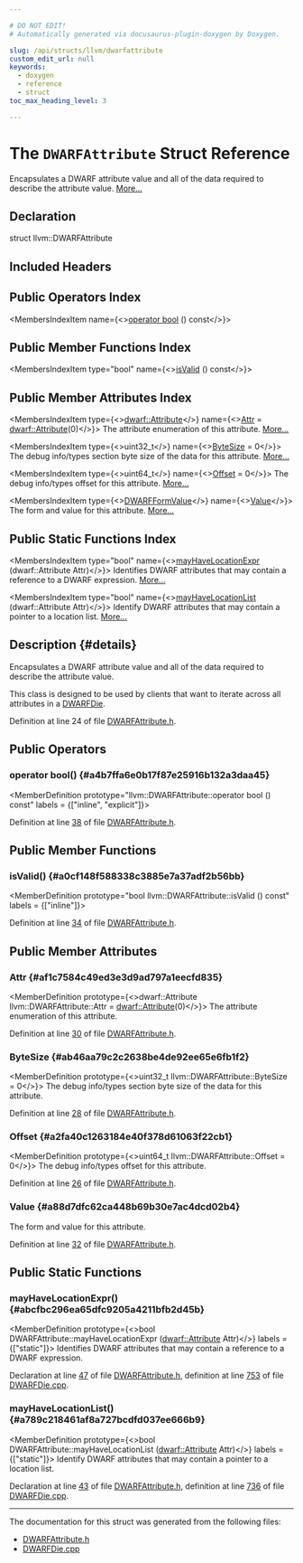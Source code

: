 ```yaml
---

# DO NOT EDIT!
# Automatically generated via docusaurus-plugin-doxygen by Doxygen.

slug: /api/structs/llvm/dwarfattribute
custom_edit_url: null
keywords:
  - doxygen
  - reference
  - struct
toc_max_heading_level: 3

---
```





# The `DWARFAttribute` Struct Reference

<DoxygenPage pluginConfig={pluginConfig}>

Encapsulates a DWARF attribute value and all of the data required to describe the attribute value. <a href="#details">More...</a>

## Declaration

<CodeBlock>struct llvm::DWARFAttribute</CodeBlock>

## Included Headers

<IncludesList>
<IncludesListItem
  filePath="llvm/DebugInfo/DWARF/DWARFAttribute.h"
  permalink="/docs/api/files/include/include/llvm/include/llvm/debuginfo/include/llvm/debuginfo/dwarf/dwarfattribute-h"
  isLocal="true" />
</IncludesList>

## Public Operators Index

<MembersIndex>

<MembersIndexItem
  name={<><a href="#a4b7ffa6e0b17f87e25916b132a3daa45">operator bool</a> () const</>}>
</MembersIndexItem>

</MembersIndex>

## Public Member Functions Index

<MembersIndex>

<MembersIndexItem
  type="bool"
  name={<><a href="#a0cf148f588338c3885e7a37adf2b56bb">isValid</a> () const</>}>
</MembersIndexItem>

</MembersIndex>

## Public Member Attributes Index

<MembersIndex>

<MembersIndexItem
  type={<><a href="/docs/api/namespaces/llvm/dwarf/#a1424c28b6a65587442fbd9d87726c2c7">dwarf::Attribute</a></>}
  name={<><a href="#af1c7584c49ed3e3d9ad797a1eecfd835">Attr</a> = <a href="/docs/api/namespaces/llvm/dwarf/#a1424c28b6a65587442fbd9d87726c2c7">dwarf::Attribute</a>(0)</>}>
The attribute enumeration of this attribute. <a href="#af1c7584c49ed3e3d9ad797a1eecfd835">More...</a>
</MembersIndexItem>

<MembersIndexItem
  type={<>uint32&#95;t</>}
  name={<><a href="#ab46aa79c2c2638be4de92ee65e6fb1f2">ByteSize</a> = 0</>}>
The debug info/types section byte size of the data for this attribute. <a href="#ab46aa79c2c2638be4de92ee65e6fb1f2">More...</a>
</MembersIndexItem>

<MembersIndexItem
  type={<>uint64&#95;t</>}
  name={<><a href="#a2fa40c1263184e40f378d61063f22cb1">Offset</a> = 0</>}>
The debug info/types offset for this attribute. <a href="#a2fa40c1263184e40f378d61063f22cb1">More...</a>
</MembersIndexItem>

<MembersIndexItem
  type={<><a href="/docs/api/classes/llvm/dwarfformvalue">DWARFFormValue</a></>}
  name={<><a href="#a88d7dfc62ca448b69b30e7ac4dcd02b4">Value</a></>}>
The form and value for this attribute. <a href="#a88d7dfc62ca448b69b30e7ac4dcd02b4">More...</a>
</MembersIndexItem>

</MembersIndex>

## Public Static Functions Index

<MembersIndex>

<MembersIndexItem
  type="bool"
  name={<><a href="#abcfbc296ea65dfc9205a4211bfb2d45b">mayHaveLocationExpr</a> (dwarf::Attribute Attr)</>}>
Identifies DWARF attributes that may contain a reference to a DWARF expression. <a href="#abcfbc296ea65dfc9205a4211bfb2d45b">More...</a>
</MembersIndexItem>

<MembersIndexItem
  type="bool"
  name={<><a href="#a789c218461af8a727bcdfd037ee666b9">mayHaveLocationList</a> (dwarf::Attribute Attr)</>}>
Identify DWARF attributes that may contain a pointer to a location list. <a href="#a789c218461af8a727bcdfd037ee666b9">More...</a>
</MembersIndexItem>

</MembersIndex>

## Description {#details}

Encapsulates a DWARF attribute value and all of the data required to describe the attribute value.

This class is designed to be used by clients that want to iterate across all attributes in a <a href="/docs/api/classes/llvm/dwarfdie">DWARFDie</a>.

Definition at line 24 of file <a href="/docs/api/files/include/include/llvm/include/llvm/debuginfo/include/llvm/debuginfo/dwarf/dwarfattribute-h">DWARFAttribute.h</a>.

<SectionDefinition>

## Public Operators

### operator bool() {#a4b7ffa6e0b17f87e25916b132a3daa45}

<MemberDefinition
  prototype="llvm::DWARFAttribute::operator bool () const"
  labels = {["inline", "explicit"]}>

Definition at line <a href="/docs/api/files/include/include/llvm/include/llvm/debuginfo/include/llvm/debuginfo/dwarf/dwarfattribute-h/#l00038">38</a> of file <a href="/docs/api/files/include/include/llvm/include/llvm/debuginfo/include/llvm/debuginfo/dwarf/dwarfattribute-h">DWARFAttribute.h</a>.
</MemberDefinition>

</SectionDefinition>

<SectionDefinition>

## Public Member Functions

### isValid() {#a0cf148f588338c3885e7a37adf2b56bb}

<MemberDefinition
  prototype="bool llvm::DWARFAttribute::isValid () const"
  labels = {["inline"]}>

Definition at line <a href="/docs/api/files/include/include/llvm/include/llvm/debuginfo/include/llvm/debuginfo/dwarf/dwarfattribute-h/#l00034">34</a> of file <a href="/docs/api/files/include/include/llvm/include/llvm/debuginfo/include/llvm/debuginfo/dwarf/dwarfattribute-h">DWARFAttribute.h</a>.
</MemberDefinition>

</SectionDefinition>

<SectionDefinition>

## Public Member Attributes

### Attr {#af1c7584c49ed3e3d9ad797a1eecfd835}

<MemberDefinition
  prototype={<>dwarf::Attribute llvm::DWARFAttribute::Attr = <a href="/docs/api/namespaces/llvm/dwarf/#a1424c28b6a65587442fbd9d87726c2c7">dwarf::Attribute</a>(0)</>}>
The attribute enumeration of this attribute.

Definition at line <a href="/docs/api/files/include/include/llvm/include/llvm/debuginfo/include/llvm/debuginfo/dwarf/dwarfattribute-h/#l00030">30</a> of file <a href="/docs/api/files/include/include/llvm/include/llvm/debuginfo/include/llvm/debuginfo/dwarf/dwarfattribute-h">DWARFAttribute.h</a>.
</MemberDefinition>

### ByteSize {#ab46aa79c2c2638be4de92ee65e6fb1f2}

<MemberDefinition
  prototype={<>uint32&#95;t llvm::DWARFAttribute::ByteSize = 0</>}>
The debug info/types section byte size of the data for this attribute.

Definition at line <a href="/docs/api/files/include/include/llvm/include/llvm/debuginfo/include/llvm/debuginfo/dwarf/dwarfattribute-h/#l00028">28</a> of file <a href="/docs/api/files/include/include/llvm/include/llvm/debuginfo/include/llvm/debuginfo/dwarf/dwarfattribute-h">DWARFAttribute.h</a>.
</MemberDefinition>

### Offset {#a2fa40c1263184e40f378d61063f22cb1}

<MemberDefinition
  prototype={<>uint64&#95;t llvm::DWARFAttribute::Offset = 0</>}>
The debug info/types offset for this attribute.

Definition at line <a href="/docs/api/files/include/include/llvm/include/llvm/debuginfo/include/llvm/debuginfo/dwarf/dwarfattribute-h/#l00026">26</a> of file <a href="/docs/api/files/include/include/llvm/include/llvm/debuginfo/include/llvm/debuginfo/dwarf/dwarfattribute-h">DWARFAttribute.h</a>.
</MemberDefinition>

### Value {#a88d7dfc62ca448b69b30e7ac4dcd02b4}

<MemberDefinition
  prototype="DWARFFormValue llvm::DWARFAttribute::Value">
The form and value for this attribute.

Definition at line <a href="/docs/api/files/include/include/llvm/include/llvm/debuginfo/include/llvm/debuginfo/dwarf/dwarfattribute-h/#l00032">32</a> of file <a href="/docs/api/files/include/include/llvm/include/llvm/debuginfo/include/llvm/debuginfo/dwarf/dwarfattribute-h">DWARFAttribute.h</a>.
</MemberDefinition>

</SectionDefinition>

<SectionDefinition>

## Public Static Functions

### mayHaveLocationExpr() {#abcfbc296ea65dfc9205a4211bfb2d45b}

<MemberDefinition
  prototype={<>bool DWARFAttribute::mayHaveLocationExpr (<a href="/docs/api/namespaces/llvm/dwarf/#a1424c28b6a65587442fbd9d87726c2c7">dwarf::Attribute</a> Attr)</>}
  labels = {["static"]}>
Identifies DWARF attributes that may contain a reference to a DWARF expression.

Declaration at line <a href="/docs/api/files/include/include/llvm/include/llvm/debuginfo/include/llvm/debuginfo/dwarf/dwarfattribute-h/#l00047">47</a> of file <a href="/docs/api/files/include/include/llvm/include/llvm/debuginfo/include/llvm/debuginfo/dwarf/dwarfattribute-h">DWARFAttribute.h</a>, definition at line <a href="/docs/api/files/lib/lib/debuginfo/lib/debuginfo/dwarf/dwarfdie-cpp/#l00753">753</a> of file <a href="/docs/api/files/lib/lib/debuginfo/lib/debuginfo/dwarf/dwarfdie-cpp">DWARFDie.cpp</a>.
</MemberDefinition>

### mayHaveLocationList() {#a789c218461af8a727bcdfd037ee666b9}

<MemberDefinition
  prototype={<>bool DWARFAttribute::mayHaveLocationList (<a href="/docs/api/namespaces/llvm/dwarf/#a1424c28b6a65587442fbd9d87726c2c7">dwarf::Attribute</a> Attr)</>}
  labels = {["static"]}>
Identify DWARF attributes that may contain a pointer to a location list.

Declaration at line <a href="/docs/api/files/include/include/llvm/include/llvm/debuginfo/include/llvm/debuginfo/dwarf/dwarfattribute-h/#l00043">43</a> of file <a href="/docs/api/files/include/include/llvm/include/llvm/debuginfo/include/llvm/debuginfo/dwarf/dwarfattribute-h">DWARFAttribute.h</a>, definition at line <a href="/docs/api/files/lib/lib/debuginfo/lib/debuginfo/dwarf/dwarfdie-cpp/#l00736">736</a> of file <a href="/docs/api/files/lib/lib/debuginfo/lib/debuginfo/dwarf/dwarfdie-cpp">DWARFDie.cpp</a>.
</MemberDefinition>

</SectionDefinition>

<hr/>

The documentation for this struct was generated from the following files:

<ul>
<li><a href="/docs/api/files/include/include/llvm/include/llvm/debuginfo/include/llvm/debuginfo/dwarf/dwarfattribute-h">DWARFAttribute.h</a></li>
<li><a href="/docs/api/files/lib/lib/debuginfo/lib/debuginfo/dwarf/dwarfdie-cpp">DWARFDie.cpp</a></li>
</ul>

</DoxygenPage>
